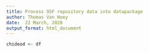 ```yaml
---
title: Process OSF repository data into datapackage
author: Thomas Van Hoey
date:  22 March, 2020
output_format: html_document
---
```


```r
chideod <- df
```
